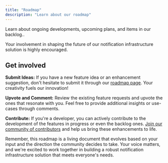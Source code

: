 ```yaml
---
title: "Roadmap"
description: "Learn about our roadmap"
---
```


<Card title="Novu's Roadmap" icon="map" href="https://roadmap.novu.co/roadmap">
  Learn about ongoing developments, upcoming plans, and items in our backlog..
</Card>


Your involvement in shaping the future of our notification infrastructure solution is highly encouraged. 

## Get involved

**Submit Ideas:** If you have a new feature idea or an enhancement suggestion, don't hesitate to submit it through our [roadmap page](https://roadmap.novu.co/roadmap). Your creativity fuels our innovation!

**Upvote and Comment:** Review the existing feature requests and upvote the ones that resonate with you. Feel free to provide additional insights or use-cases through comments.

**Contribute:** If you're a developer, you can actively contribute to the development of the features in progress or even the backlog ones. [Join our community of contributors](https://discord.gg/novu?ref=docs-contribute) and help us bring these enhancements to life. 

<Tip>Remember, this roadmap is a living document that evolves based on your input and the direction the community decides to take. Your voice matters, and we're excited to work together in building a robust notification infrastructure solution that meets everyone's needs.</Tip>